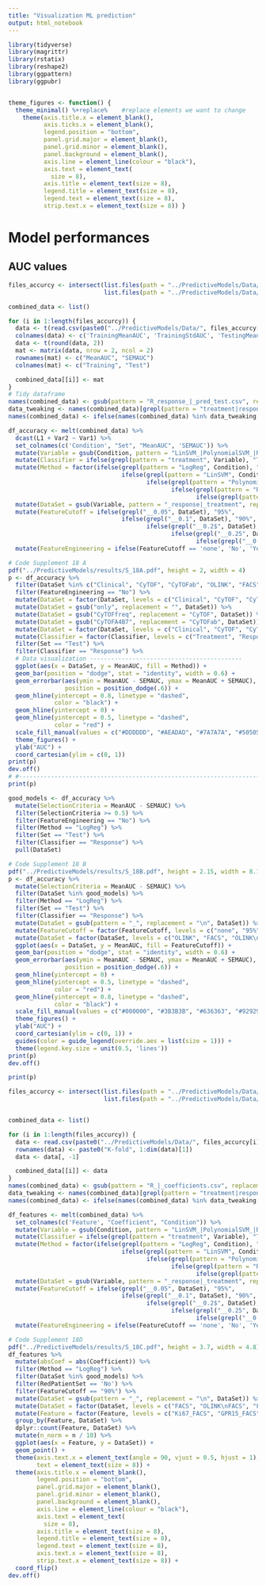 ```yaml
---
title: "Visualization ML prediction"
output: html_notebook
---
```


```r
library(tidyverse)
library(magrittr)
library(rstatix)
library(reshape2)
library(ggpattern)
library(ggpubr)


theme_figures <- function() {
  theme_minimal() %+replace%    #replace elements we want to change
    theme(axis.title.x = element_blank(),
          axis.ticks.x = element_blank(),
          legend.position = "bottom",
          panel.grid.major = element_blank(),
          panel.grid.minor = element_blank(),
          panel.background = element_blank(),
          axis.line = element_line(colour = "black"),
          axis.text = element_text(
            size = 8),
          axis.title = element_text(size = 8),
          legend.title = element_text(size = 8),
          legend.text = element_text(size = 8),
          strip.text.x = element_text(size = 8)) }
```
# Model performances

## AUC values

```r
files_accurcy <- intersect(list.files(path = "../PredictiveModels/Data/", pattern = "R_response_*"),
                           list.files(path = "../PredictiveModels/Data/", pattern = "*pred_test.csv"))

combined_data <- list()

for (i in 1:length(files_accurcy)) {
  data <- t(read.csv(paste0("../PredictiveModels/Data/", files_accurcy[i]), row.names = 1))
  colnames(data) <- c('TrainingMeanAUC', 'TrainingStdAUC', 'TestingMeanAUC', 'TestingStdAUC')
  data <- t(round(data, 2))
  mat <- matrix(data, nrow = 2, ncol = 2)
  rownames(mat) <- c("MeanAUC", "SEMAUC")
  colnames(mat) <- c("Training", "Test")

  combined_data[[i]] <- mat
}
# Tidy dataframe
names(combined_data) <- gsub(pattern = "R_response_|_pred_test.csv", replacement = "", files_accurcy)
data_tweaking <- names(combined_data)[grepl(pattern = "treatment|response", x = names(combined_data))]
names(combined_data) <- ifelse(names(combined_data) %in% data_tweaking, names(combined_data), paste0(names(combined_data), "_response"))

df_accuracy <- melt(combined_data) %>%
  dcast(L1 + Var2 ~ Var1) %>%
  set_colnames(c('Condition', "Set", "MeanAUC", 'SEMAUC')) %>%
  mutate(Variable = gsub(Condition, pattern = "LinSVM_|PolynomialSVM_|RadialSVM_|LogReg_|RandomForest_", replacement = "")) %>%
  mutate(Classifier = ifelse(grepl(pattern = "treatment", Variable), "Treatment", "Response")) %>%
  mutate(Method = factor(ifelse(grepl(pattern = "LogReg", Condition), "LogReg",
                                ifelse(grepl(pattern = "LinSVM", Condition), "LinSVM",
                                       ifelse(grepl(pattern = "PolynomialSVM", Condition), "PolynomialSVM",
                                              ifelse(grepl(pattern = "RadialSVM", Condition), "RadialSVM",
                                                     ifelse(grepl(pattern = "RandomForest", Condition), "RandomForest", NA)))))), levels = c("LogReg", "LinSVM", "PolynomialSVM", "RadialSVM", "RandomForest")) %>%
  mutate(DataSet = gsub(Variable, pattern = "_response|_treatment", replacement = "")) %>%
  mutate(FeatureCutoff = ifelse(grepl("__0.05", DataSet), "95%",
                                ifelse(grepl("__0.1", DataSet), "90%",
                                       ifelse(grepl("__0.2$", DataSet), "80%",
                                              ifelse(grepl("__0.25", DataSet), "75%",
                                                     ifelse(grepl("__0.5", DataSet), "50%", "none")))))) %>%
  mutate(FeatureEngineering = ifelse(FeatureCutoff == 'none', 'No', 'Yes'))
```


```r
# Code Supplement 18 A
pdf("../PredictiveModels/results/S_18A.pdf", height = 2, width = 4)
p <- df_accuracy %>%
  filter(DataSet %in% c("Clinical", "CyTOF", "CyTOFab", "OLINK", "FACS")) %>%
  filter(FeatureEngineering == "No") %>%
  mutate(DataSet = factor(DataSet, levels = c("Clinical", "CyTOF", "CyTOFab", "OLINK", "FACS"))) %>%
  mutate(DataSet = gsub("only", replacement = "", DataSet)) %>%
  mutate(DataSet = gsub("CyTOFfreq", replacement = "CyTOF", DataSet)) %>%
  mutate(DataSet = gsub("CyTOFA4B7", replacement = "CyTOFab", DataSet)) %>%
  mutate(DataSet = factor(DataSet, levels = c("Clinical", "CyTOF", "CyTOFab", "OLINK", "FACS"))) %>%
  mutate(Classifier = factor(Classifier, levels = c("Treatment", "Response"))) %>%
  filter(Set == "Test") %>%
  filter(Classifier == "Response") %>%
  # Data visualization -------------------------------------------
  ggplot(aes(x = DataSet, y = MeanAUC, fill = Method)) +
  geom_bar(position = "dodge", stat = "identity", width = 0.6) +
  geom_errorbar(aes(ymin = MeanAUC - SEMAUC, ymax = MeanAUC + SEMAUC), width = .2,
                position = position_dodge(.6)) +
  geom_hline(yintercept = 0.8, linetype = "dashed",
             color = "black") +
  geom_hline(yintercept = 0) +
  geom_hline(yintercept = 0.5, linetype = "dashed",
             color = "red") +
  scale_fill_manual(values = c("#DDDDDD", "#AEADAD", "#7A7A7A", "#505050", "#1B1B1B")) +
  theme_figures() +
  ylab("AUC") +
  coord_cartesian(ylim = c(0, 1))
print(p)
dev.off()
# #-------------------------------------------------------------------------------------
print(p)
```


```r
good_models <- df_accuracy %>%
  mutate(SelectionCriteria = MeanAUC - SEMAUC) %>%
  filter(SelectionCriteria >= 0.5) %>%
  filter(FeatureEngineering == "No") %>%
  filter(Method == "LogReg") %>%
  filter(Set == "Test") %>%
  filter(Classifier == "Response") %>%
  pull(DataSet)

# Code Supplement 18 B
pdf("../PredictiveModels/results/S_18B.pdf", height = 2.15, width = 8.1)
p <- df_accuracy %>%
  mutate(SelectionCriteria = MeanAUC - SEMAUC) %>%
  filter(DataSet %in% good_models) %>%
  filter(Method == "LogReg") %>%
  filter(Set == "Test") %>%
  filter(Classifier == "Response") %>%
  mutate(DataSet = gsub(pattern = "_", replacement = "\n", DataSet)) %>%
  mutate(FeatureCutoff = factor(FeatureCutoff, levels = c("none", "95%", "90%", "80%", "75%", "50%"))) %>%
  mutate(DataSet = factor(DataSet, levels = c("OLINK", "FACS", "OLINK\nClinical", "OLINK\nFACS", "FACS\nCyTOF", "FACS\nCyTOFab", "FACS\nCyTOF\nClinical", "FACS\nCyTOFab\nClinical", "FACS\nCyTOF\nOLINK", "FACS\nClinical\nOLINK", "all\nCyTOF"))) %>%
  ggplot(aes(x = DataSet, y = MeanAUC, fill = FeatureCutoff)) +
  geom_bar(position = "dodge", stat = "identity", width = 0.6) +
  geom_errorbar(aes(ymin = MeanAUC - SEMAUC, ymax = MeanAUC + SEMAUC), width = .2,
                position = position_dodge(.6)) +
  geom_hline(yintercept = 0) +
  geom_hline(yintercept = 0.5, linetype = "dashed",
             color = "red") +
  geom_hline(yintercept = 0.8, linetype = "dashed",
             color = "black") +
  scale_fill_manual(values = c("#000000", "#3B3B3B", "#636363", "#929292", "#C3C3C3", "#DFDFDF")) +
  theme_figures() +
  ylab("AUC") +
  coord_cartesian(ylim = c(0, 1)) +
  guides(color = guide_legend(override.aes = list(size = 1))) +
  theme(legend.key.size = unit(0.5, 'lines'))
print(p)
dev.off()

print(p)
```





```r
files_accurcy <- intersect(list.files(path = "../PredictiveModels/Data/", pattern = "R_response_*"),
                           list.files(path = "../PredictiveModels/Data/", pattern = "*_coefficients.csv"))


combined_data <- list()

for (i in 1:length(files_accurcy)) {
  data <- read.csv(paste0("../PredictiveModels/Data/", files_accurcy[i]))
  rownames(data) <- paste0("K-fold", 1:dim(data)[1])
  data <- data[, -1]

  combined_data[[i]] <- data
}
names(combined_data) <- gsub(pattern = "R_|_coefficients.csv", replacement = "", files_accurcy)
data_tweaking <- names(combined_data)[grepl(pattern = "treatment|response", x = names(combined_data))]
names(combined_data) <- ifelse(names(combined_data) %in% data_tweaking, names(combined_data), paste0(names(combined_data), "_response"))

df_features <- melt(combined_data) %>%
  set_colnames(c('Feature', "Coefficient", "Condition")) %>%
  mutate(Variable = gsub(Condition, pattern = "LinSVM_|PolynomialSVM_|RadialSVM_|LogReg_|RandomForest_", replacement = "")) %>%
  mutate(Classifier = ifelse(grepl(pattern = "treatment", Variable), "Treatment", "Response")) %>%
  mutate(Method = factor(ifelse(grepl(pattern = "LogReg", Condition), "LogReg",
                                ifelse(grepl(pattern = "LinSVM", Condition), "LinSVM",
                                       ifelse(grepl(pattern = "PolynomialSVM", Condition), "PolynomialSVM",
                                              ifelse(grepl(pattern = "RadialSVM", Condition), "RadialSVM",
                                                     ifelse(grepl(pattern = "RandomForest", Condition), "RandomForest", NA)))))), levels = c("LogReg", "LinSVM", "PolynomialSVM", "RadialSVM", "RandomForest")) %>%
  mutate(DataSet = gsub(Variable, pattern = "_response|_treatment", replacement = "")) %>%
  mutate(FeatureCutoff = ifelse(grepl("__0.05", DataSet), "95%",
                                ifelse(grepl("__0.1", DataSet), "90%",
                                       ifelse(grepl("__0.2$", DataSet), "80%",
                                              ifelse(grepl("__0.25", DataSet), "75%",
                                                     ifelse(grepl("__0.5", DataSet), "50%", "none")))))) %>%
  mutate(FeatureEngineering = ifelse(FeatureCutoff == 'none', 'No', 'Yes'))
```



```r
# Code Supplement 18D
pdf("../PredictiveModels/results/S_18C.pdf", height = 3.7, width = 4.8)
df_features %>%
  mutate(absCoef = abs(Coefficient)) %>%
  filter(Method == "LogReg") %>%
  filter(DataSet %in% good_models) %>%
  filter(RedPatientSet == 'No') %>%
  filter(FeatureCutoff == "90%") %>%
  mutate(DataSet = gsub(pattern = "_", replacement = "\n", DataSet)) %>%
  mutate(DataSet = factor(DataSet, levels = c("FACS", "OLINK\nFACS", "FACS\nCyTOF", "FACS\nCyTOFab", "OLINK\nClinical", "FACS\nCyTOF\nClinical", "FACS\nCyTOFab\nClinical", "FACS\nCyTOF\nOLINK", "FACS\nClinical\nOLINK", "all\nCyTOF"))) %>%
  mutate(Feature = factor(Feature, levels = c("Ki67_FACS", "GPR15_FACS", "CXCR3_FACS", "IL4_FACS", "CCR7_FACS", "IFNg_FACS", "Treg_FACS", "B7_FACS", "IL17A_FACS", "HLADR_FACS", 'Tbet_FACS', "CD103_FACS", "IL.10RA", "MCP.3", "TNF", "NT.3", "CCL25", "TNFB", "CASP.8", "AXIN1", "OSM", "CRP", "IL8", "NK.cells"))) %>%
  group_by(Feature, DataSet) %>%
  dplyr::count(Feature, DataSet) %>%
  mutate(n_norm = n / 10) %>%
  ggplot(aes(x = Feature, y = DataSet)) +
  geom_point() +
  theme(axis.text.x = element_text(angle = 90, vjust = 0.5, hjust = 1),
        text = element_text(size = 8)) +
  theme(axis.title.x = element_blank(),
        legend.position = "bottom",
        panel.grid.major = element_blank(),
        panel.grid.minor = element_blank(),
        panel.background = element_blank(),
        axis.line = element_line(colour = "black"),
        axis.text = element_text(
          size = 8),
        axis.title = element_text(size = 8),
        legend.title = element_text(size = 8),
        legend.text = element_text(size = 8),
        axis.text.x = element_text(size = 8),
        strip.text.x = element_text(size = 8)) +
  coord_flip()
dev.off()
```



